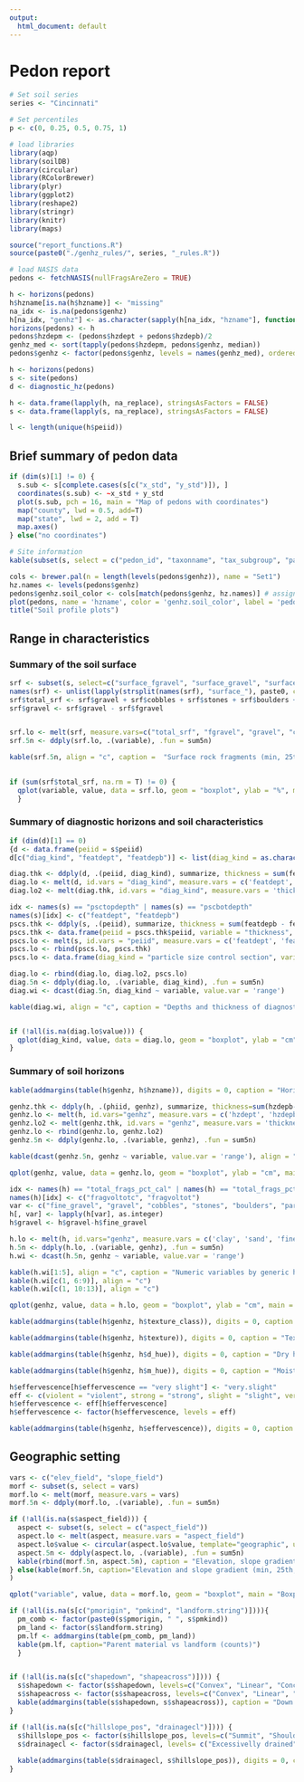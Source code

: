 ---
output:
  html_document: default
---
# Pedon report
```{r enter soil series name}
# Set soil series
series <- "Cincinnati"

# Set percentiles
p <- c(0, 0.25, 0.5, 0.75, 1)
```


```{r load packages, include=FALSE}
# load libraries
library(aqp)
library(soilDB)
library(circular)
library(RColorBrewer)
library(plyr)
library(ggplot2)
library(reshape2)
library(stringr)
library(knitr)
library(maps)

source("report_functions.R")
source(paste0("./genhz_rules/", series, "_rules.R"))

```


```{r fetch and format, load-data, echo=FALSE, warning=FALSE}
# load NASIS data
pedons <- fetchNASIS(nullFragsAreZero = TRUE)

h <- horizons(pedons)
h$hzname[is.na(h$hzname)] <- "missing"
na_idx <- is.na(pedons$genhz)
h[na_idx, "genhz"] <- as.character(sapply(h[na_idx, "hzname"], function(x) generalize.hz(x, ghr$n, ghr$p)))
horizons(pedons) <- h
pedons$hzdepm <- (pedons$hzdept + pedons$hzdepb)/2
genhz_med <- sort(tapply(pedons$hzdepm, pedons$genhz, median))
pedons$genhz <- factor(pedons$genhz, levels = names(genhz_med), ordered = TRUE)                                                                                                       

h <- horizons(pedons)
s <- site(pedons)
d <- diagnostic_hz(pedons)

h <- data.frame(lapply(h, na_replace), stringsAsFactors = FALSE)
s <- data.frame(lapply(s, na_replace), stringsAsFactors = FALSE)

l <- length(unique(h$peiid))

```


## Brief summary of pedon data

```{r Map of pedons and locations, echo=FALSE, results='asis'}
if (dim(s)[1] != 0) {
  s.sub <- s[complete.cases(s[c("x_std", "y_std")]), ]
  coordinates(s.sub) <- ~x_std + y_std
  plot(s.sub, pch = 16, main = "Map of pedons with coordinates")
  map("county", lwd = 0.5, add=T)
  map("state", lwd = 2, add = T)
  map.axes()
} else("no coordinates")
```


```{r format site data, results='asis', echo=FALSE}
# Site information
kable(subset(s, select = c("pedon_id", "taxonname", "tax_subgroup", "part_size_class", "pedon_type", "describer")), caption = "Summary of data in the selected set")
```


```{r, echo=FALSE}
cols <- brewer.pal(n = length(levels(pedons$genhz)), name = "Set1") 
hz.names <- levels(pedons$genhz)
pedons$genhz.soil_color <- cols[match(pedons$genhz, hz.names)] # assign a color to each generalized horizon label
plot(pedons, name = 'hzname', color = 'genhz.soil_color', label = 'pedon_id') # plot generalized horizons via color and add a legend
title("Soil profile plots")
```


## Range in characteristics

### Summary of the soil surface

```{r surface rock fragments, echo=FALSE, results='asis'}
srf <- subset(s, select=c("surface_fgravel", "surface_gravel", "surface_cobbles", "surface_stones", "surface_boulders", "surface_flagstones", "surface_channers"))
names(srf) <- unlist(lapply(strsplit(names(srf), "surface_"), paste0, collapse = ""))
srf$total_srf <- srf$gravel + srf$cobbles + srf$stones + srf$boulders + srf$flagstones + srf$channers
srf$gravel <- srf$gravel - srf$fgravel


srf.lo <- melt(srf, measure.vars=c("total_srf", "fgravel", "gravel", "cobbles", "stones", "boulders", "channers", "flagstones"))
srf.5n <- ddply(srf.lo, .(variable), .fun = sum5n)

kable(srf.5n, align = "c", caption =  "Surface rock fragments (min, 25th, median, 75th, max)(n)")
 

if (sum(srf$total_srf, na.rm = T) != 0) {
  qplot(variable, value, data = srf.lo, geom = "boxplot", ylab = "%", main = "Boxplots of surface rock fragments") + theme(axis.text.x = element_text(angle = 45, hjust = 1, vjust = 1))
  }         
```


### Summary of diagnostic horizons and soil characteristics

```{r diagnostics, echo=FALSE, results='asis', warning=FALSE}
if (dim(d)[1] == 0)
{d <- data.frame(peiid = s$peiid)
d[c("diag_kind", "featdept", "featdepb")] <- list(diag_kind = as.character("missing"), featdept=as.integer(NA), featdepb = as.integer(NA))}

diag.thk <- ddply(d, .(peiid, diag_kind), summarize, thickness = sum(featdepb - featdept))
diag.lo <- melt(d, id.vars = "diag_kind", measure.vars = c('featdept', 'featdepb'))
diag.lo2 <- melt(diag.thk, id.vars = "diag_kind", measure.vars = 'thickness')

idx <- names(s) == "psctopdepth" | names(s) == "pscbotdepth"
names(s)[idx] <- c("featdept", "featdepb")
pscs.thk <- ddply(s, .(peiid), summarize, thickness = sum(featdepb - featdept))
pscs.thk <- data.frame(peiid = pscs.thk$peiid, variable = "thickness", value = pscs.thk$thickness)
pscs.lo <- melt(s, id.vars = "peiid", measure.vars = c('featdept', 'featdepb'))
pscs.lo <- rbind(pscs.lo, pscs.thk)
pscs.lo <- data.frame(diag_kind = "particle size control section", variable = pscs.lo$variable, value = pscs.lo$value)

diag.lo <- rbind(diag.lo, diag.lo2, pscs.lo)
diag.5n <- ddply(diag.lo, .(variable, diag_kind), .fun = sum5n)
diag.wi <- dcast(diag.5n, diag_kind ~ variable, value.var = 'range')

kable(diag.wi, align = "c", caption = "Depths and thickness of diagnostic horizons and features(min, 25th, median, 75th, max)(n)")


if (!all(is.na(diag.lo$value))) {
  qplot(diag_kind, value, data = diag.lo, geom = "boxplot", ylab = "cm", main = "Boxplots of diagnostic horizon and feature depths") + facet_wrap(~variable, scales = "free") + theme(axis.text.x = element_text(angle = 45, hjust = 1, vjust = 1))
}
```


### Summary of soil horizons

```{r hzname vs genhz, echo=FALSE, results='asis'}
kable(addmargins(table(h$genhz, h$hzname)), digits = 0, caption = "Horizon designations vs generic horizon designations (counts)") 

genhz.thk <- ddply(h, .(phiid, genhz), summarize, thickness=sum(hzdepb-hzdept))
genhz.lo <- melt(h, id.vars="genhz", measure.vars = c('hzdept', 'hzdepb'))
genhz.lo2 <- melt(genhz.thk, id.vars = "genhz", measure.vars = 'thickness')
genhz.lo <- rbind(genhz.lo, genhz.lo2)
genhz.5n <- ddply(genhz.lo, .(variable, genhz), .fun = sum5n)

kable(dcast(genhz.5n, genhz ~ variable, value.var = 'range'), align = "c", caption = "Depths and thickness of generic horizons (min, 25th, median, 75th, max)(n)")

qplot(genhz, value, data = genhz.lo, geom = "boxplot", ylab = "cm", main = "Boxplots of horizon generic horizon depths and thickness") + facet_wrap(~variable, scales = "free") + theme(axis.text.x = element_text(angle = 45, hjust = 1, vjust = 1))
```

```{r genhz numeric variables, echo=FALSE, results='asis', warning=FALSE, fig.height=8, fig.width=8}
idx <- names(h) == "total_frags_pct_cal" | names(h) == "total_frags_pct"
names(h)[idx] <- c("fragvoltotc", "fragvoltot")
var <- c("fine_gravel", "gravel", "cobbles", "stones", "boulders", "paragravel", "paracobbles", "channers", "flagstones")
h[, var] <- lapply(h[var], as.integer)
h$gravel <- h$gravel-h$fine_gravel

h.lo <- melt(h, id.vars="genhz", measure.vars = c('clay', 'sand', 'fine_gravel', 'gravel', 'cobbles', 'stones', 'fragvoltot', 'phfield', 'd_value', 'd_chroma', 'm_value', 'm_chroma'))
h.5n <- ddply(h.lo, .(variable, genhz), .fun = sum5n)
h.wi <- dcast(h.5n, genhz ~ variable, value.var = 'range')

kable(h.wi[1:5], align = "c", caption = "Numeric variables by generic horizon (min, 25th, median, 75th, max)(n)")
kable(h.wi[c(1, 6:9)], align = "c")
kable(h.wi[c(1, 10:13)], align = "c")

qplot(genhz, value, data = h.lo, geom = "boxplot", ylab = "cm", main = "Boxplots of numeric variable by generic horizon") + facet_wrap(~variable, scales = "free") + theme(axis.text.x = element_text(angle = 45, hjust = 1, vjust = 1))
```
</p>

```{r, echo=FALSE, results='asis'}
kable(addmargins(table(h$genhz, h$texture_class)), digits = 0, caption = "Texture by generic horizon (counts)")

kable(addmargins(table(h$genhz, h$texture)), digits = 0, caption = "Tex Mod & Class by generic horizon (counts)")
```


```{r, echo=FALSE, results='asis'}
kable(addmargins(table(h$genhz, h$d_hue)), digits = 0, caption = "Dry hue by generic horizon (counts)")

kable(addmargins(table(h$genhz, h$m_hue)), digits = 0, caption = "Moist hue by generic horizon (counts)")
```


```{r, echo=FALSE, results='asis'}
h$effervescence[h$effervescence == "very slight"] <- "very.slight"
eff <- c(violent = "violent", strong = "strong", slight = "slight", very.slight = "very slight", none = "none", missing = "missing")
h$effervescence <- eff[h$effervescence]
h$effervescence <- factor(h$effervescence, levels = eff)

kable(addmargins(table(h$genhz, h$effervescence)), digits = 0, caption = "Effervescence by generic horizon (counts)")
```


## Geographic setting

```{r, echo=FALSE, results='asis', warning=FALSE}
vars <- c("elev_field", "slope_field")
morf <- subset(s, select = vars)
morf.lo <- melt(morf, measure.vars = vars)
morf.5n <- ddply(morf.lo, .(variable), .fun = sum5n)

if (!all(is.na(s$aspect_field))) {
  aspect <- subset(s, select = c("aspect_field"))
  aspect.lo <- melt(aspect, measure.vars = "aspect_field")
  aspect.lo$value <- circular(aspect.lo$value, template="geographic", units="degrees", modulo="2pi")
  aspect.5n <- ddply(aspect.lo, .(variable), .fun = sum5n)
  kable(rbind(morf.5n, aspect.5n), caption = "Elevation, slope gradient and aspect (min, 25th, median, 75th, max)(n)")
} else(kable(morf.5n, caption="Elevation and slope gradient (min, 25th, median, 75th, max)(n)")
)         

qplot("variable", value, data = morf.lo, geom = "boxplot", main = "Boxplots of elevation and slope gradient") + facet_wrap(~variable, scales = "free")

if (!all(is.na(s[c("pmorigin", "pmkind", "landform.string")]))){
  pm_comb <- factor(paste0(s$pmorigin, " ", s$pmkind))
  pm_land <- factor(s$landform.string)
  pm.lf <- addmargins(table(pm_comb, pm_land))
  kable(pm.lf, caption="Parent material vs landform (counts)")
  }


if (!all(is.na(s[c("shapedown", "shapeacross")]))) {
  s$shapedown <- factor(s$shapedown, levels=c("Convex", "Linear", "Concave", "missing"))
  s$shapeacross <- factor(s$shapeacross, levels=c("Convex", "Linear", "Concave", "missing"))
  kable(addmargins(table(s$shapedown, s$shapeacross)), caption = "Down slope (y-axis) vs across slope (x-axis) (counts)")
} 

if (!all(is.na(s[c("hillslope_pos", "drainagecl")]))) {
  s$hillslope_pos <- factor(s$hillslope_pos, levels=c("Summit", "Shoulder", "Backslope", "Footslope", "Toeslope", "missing"))
  s$drainagecl <- factor(s$drainagecl, levels= c("Excessivelly drained", "Well drained", "Somewhat excessively well drained", "Moderately well drained", "Somewhat poorly drained", "Poorly drained", "Very poorly drained", "Subaqueous drainage", "missing"))
  
  kable(addmargins(table(s$drainagecl, s$hillslope_pos)), digits = 0, caption = "Drainage class vs hillslope position (counts)")
}
```
